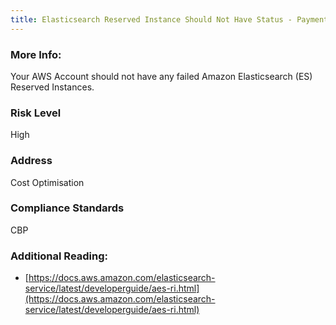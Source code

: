 ```yaml
---
title: Elasticsearch Reserved Instance Should Not Have Status - Payment Failed
---
```


### More Info:

Your AWS Account should not have any failed Amazon Elasticsearch (ES) Reserved Instances.

### Risk Level

High

### Address

Cost Optimisation

### Compliance Standards

CBP

### Additional Reading:

- [https://docs.aws.amazon.com/elasticsearch-service/latest/developerguide/aes-ri.html](https://docs.aws.amazon.com/elasticsearch-service/latest/developerguide/aes-ri.html)
